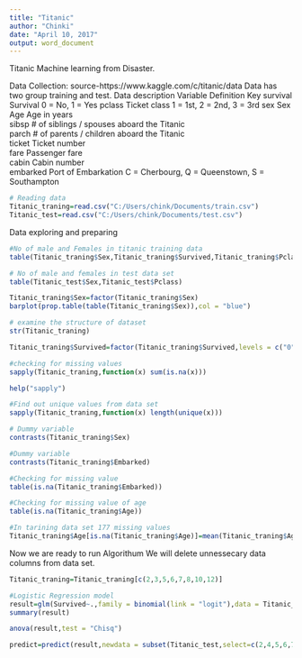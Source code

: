 ```yaml
---
title: "Titanic"
author: "Chinki"
date: "April 10, 2017"
output: word_document
---
```

Titanic Machine learning from Disaster.

Data Collection:
source-https://www.kaggle.com/c/titanic/data
Data has two group training and test.
Data description 
Variable	Definition	Key
survival	Survival	0 = No, 1 = Yes
pclass	Ticket class	1 = 1st, 2 = 2nd, 3 = 3rd
sex	Sex	
Age	Age in years	
sibsp	# of siblings / spouses aboard the Titanic	
parch	# of parents / children aboard the Titanic	
ticket	Ticket number	
fare	Passenger fare	
cabin	Cabin number	
embarked	Port of Embarkation	C = Cherbourg, Q = Queenstown, S = Southampton

```r
# Reading data
Titanic_traning=read.csv("C:/Users/chink/Documents/train.csv")
Titanic_test=read.csv("C:/Users/chink/Documents/test.csv")
```
Data exploring and preparing 

```r
#No of male and Females in titanic training data 
table(Titanic_traning$Sex,Titanic_traning$Survived,Titanic_traning$Pclass)
```

```r
# No of male and females in test data set
table(Titanic_test$Sex,Titanic_test$Pclass)
```

```r

Titanic_traning$Sex=factor(Titanic_traning$Sex)
barplot(prop.table(table(Titanic_traning$Sex)),col = "blue")
```
```r
# examine the structure of dataset
str(Titanic_traning)
```
```r
Titanic_traning$Survived=factor(Titanic_traning$Survived,levels = c("0","1"),labels = c("survived","notsurvived"))
```
```r
#checking for missing values 
sapply(Titanic_traning,function(x) sum(is.na(x)))
```
```r
help("sapply")
```

```r
#Find out unique values from data set
sapply(Titanic_traning,function(x) length(unique(x)))
```
```r
# Dummy variable
contrasts(Titanic_traning$Sex)
```
```r
#Dummy variable 
contrasts(Titanic_traning$Embarked)
```
```r
#Checking for missing value
table(is.na(Titanic_traning$Embarked))
```
```r
#Checking for missing value of age 
table(is.na(Titanic_traning$Age))

```
```r
#In tarining data set 177 missing values
Titanic_traning$Age[is.na(Titanic_traning$Age)]=mean(Titanic_traning$Age,na.rm = T)
```
Now we are ready to run Algorithum 
We will delete unnessecary data columns from data set.
```r
Titanic_traning=Titanic_traning[c(2,3,5,6,7,8,10,12)]
```

```r
#Logistic Regression model
result=glm(Survived~.,family = binomial(link = "logit"),data = Titanic_traning,control = list(maxit = 1500))
summary(result)
```
```r
anova(result,test = "Chisq")
```

```r
predict=predict(result,newdata = subset(Titanic_test,select=c(2,4,5,6,7,8,9,10,11)))


```

